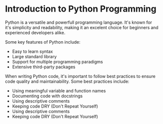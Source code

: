 # Introduction to Python Programming

Python is a versatile and powerfull programming language. It's known for it's simplicity and readability, making it an excelent choice for beginners and experienced developers alike.

Some key features of Python include:

- Easy to learn syntax
- Large standard library
- Support for multiple programming paradigms
- Extensive third-party packages

When writing Python code, it's important to follow best practices to ensure code quality and maintainability. Some best practices include:

- Using meaningful variable and function names
- Documenting code with docstrings
- Using descriptive comments
- Keeping code DRY (Don't Repeat Yourself)
- Using descriptive comments
- Keeping code DRY (Don't Repeat Yourself)